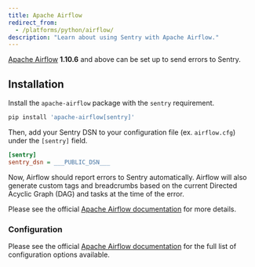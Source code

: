 ```yaml
---
title: Apache Airflow
redirect_from:
  - /platforms/python/airflow/
description: "Learn about using Sentry with Apache Airflow."
---
```


[Apache Airflow](https://airflow.apache.org/) **1.10.6** and above can be set up to send errors to Sentry.

## Installation

Install the `apache-airflow` package with the `sentry` requirement.

```py
pip install 'apache-airflow[sentry]'
```

Then, add your Sentry DSN to your configuration file (ex. `airflow.cfg`) under the `[sentry]` field.

<SignInNote />

```ini {filename:airflow.cfg}
[sentry]
sentry_dsn = ___PUBLIC_DSN___
```

Now, Airflow should report errors to Sentry automatically. Airflow will also generate custom tags and breadcrumbs based on the current Directed Acyclic Graph (DAG) and tasks at the time of the error.

Please see the official [Apache Airflow documentation](https://airflow.apache.org/docs/stable/errors.html) for more details.

### Configuration

Please see the official [Apache Airflow documentation](https://airflow.apache.org/docs/stable/configurations-ref.html#sentry) for the full list of configuration options available.
